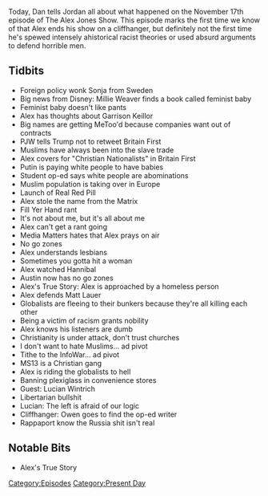 {{Episode
    | title           = November 30, 2017
    | caption         = [https://knowledgefight.libsyn.com/knowledge-fight-nov-30-2017 Listen to this episode on Libsyn]
    | episodeNumber   = 108
    | length          = 02:16:18
    | airDate         = December 1, 2017
    | coverageDate    = November 30, 2017
    | episodeType     = [[:Category:Present Day|Present Day]]
    | appearance      = [[Sonja from Sweden]], [[Millie Weaver]], [[Garrison Keillor]], [[Matt Lauer]], [[Lucian Wintrich]], [[Owen Shroyer]], [[John Rappaport]]
    | beverage        = Gumballhead
    | previousEpisode = [[107: December 12, 2014]]
    | nextEpisode     = [[109: December 4, 2017]]
}}

{{Stub}}

Today, Dan tells Jordan all about what happened on the November 17th episode of The Alex Jones Show. This episode marks the first time we know of that Alex ends his show on a cliffhanger, but definitely not the first time he's spewed intensely ahistorical racist theories or used absurd arguments to defend horrible men.

==Tidbits==

*Foreign policy wonk Sonja from Sweden
*Big news from Disney: Millie Weaver finds a book called feminist baby
*Feminist baby doesn't like pants
*Alex has thoughts about Garrison Keillor
*Big names are getting MeToo'd because companies want out of contracts
*PJW tells Trump not to retweet Britain First
*Muslims have always been into the slave trade
*Alex covers for "Christian Nationalists" in Britain First
*Putin is paying white people to have babies
*Student op-ed says white people are abominations
*Muslim population is taking over in Europe
*Launch of Real Red Pill
*Alex stole the name from the Matrix
*Fill Yer Hand rant
*It's not about me, but it's all about me
*Alex can't get a rant going
*Media Matters hates that Alex prays on air
*No go zones
*Alex understands lesbians
*Sometimes you gotta hit a woman
*Alex watched Hannibal
*Austin now has no go zones
*Alex's True Story: Alex is approached by a homeless person
*Alex defends Matt Lauer
*Globalists are fleeing to their bunkers because they're all killing each other
*Being a victim of racism grants nobility
*Alex knows his listeners are dumb
*Christianity is under attack, don't trust churches
*I don't want to hate Muslims... ad pivot
*Tithe to the InfoWar... ad pivot
*MS13 is a Christian gang
*Alex is riding the globalists to hell
*Banning plexiglass in convenience stores
*Guest: Lucian Wintrich
*Libertarian bullshit
*Lucian: The left is afraid of our logic
*Cliffhanger: Owen goes to find the op-ed writer
*Rappaport know the Russia shit isn't real

==Notable Bits==

*Alex's True Story

[[Category:Episodes]]
[[Category:Present Day]]